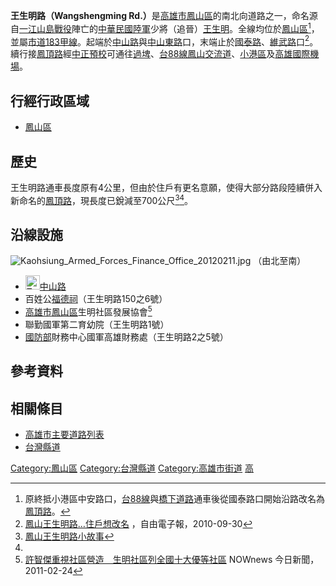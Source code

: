 {{multiple issues|
{{Expand|time=2014-02-09}}
{{refimprove|time=2014-02-09}}
}}
{{Infobox TwRoad2|
|bgcolorh=
|colorh=
|code=
|name=王生明路
|enname= Wangshengming Rd.
|level=市道[[File:TW_CHW183a.svg|23px]]
|length=
|sec=
|lastext=
|line=2
|start=[[中山路_(鳳山區)|中山路]]、[[中山路_(鳳山區)|中山東路]]
|end=[[國泰路_(高雄市)|國泰路一段]]、[[維武路|維武路]]
|junc=[[光華路_(鳳山區)|光華南路]]
|img=
|cap=
|size=
|left=
|right=[[鳳頂路|鳳頂路]]
|leftlink=
|leftdirection=
|rightlink=鳳頂路
|rightdirection=S
|SN=[[市道183號|市道183甲線]]<br>（[[中山路_(鳳山區)|中山路]]－'''王生明路'''－[[鳳頂路|鳳頂路]]）
|SNtype=ch
|SNNum=183a
|SN2=
|SN2type=
|SN2Num=
|SN3=
|SN3type=
|SN3Num=
}}
'''王生明路（Wangshengming Rd.）'''是[[高雄市|高雄市]][[鳳山區|鳳山區]]的南北向道路之一，命名源自[[一江山島戰役|一江山島戰役]]陣亡的[[中華民國陸軍|中華民國陸軍]]少將（追晉）[[王生明|王生明]]。全線均位於[[鳳山區|鳳山區]]<ref>
原終抵小港區中安路口，[[台88線|台88線]]與[[市道188號|橋下道路]]通車後從國泰路口開始沿路改名為[[鳳頂路|鳳頂路]]。</ref>，並屬[[市道183號|市道183甲線]]。起端於[[中山路_(鳳山區)|中山路]]與[[中山路_(鳳山區)|中山東路]]口，末端止於[[國泰路|國泰路]]、[[維武路|維武路]]口<ref name=王生明路>[http://www.libertytimes.com.tw/2010/new/sep/30/today-south8.htm/ 鳳山王生明路…住戶想改名] {{webarchive|url=https://web.archive.org/web/20120804000801/http://www.libertytimes.com.tw/2010/new/sep/30/today-south8.htm |date=2012-08-04 }}，自由電子報，2010-09-30</ref>。續行接[[鳳頂路|鳳頂路]]經[[中正國防幹部預備學校|中正預校]]可通往[[過埤里|過埤]]、[[台88線|台88線鳳山交流道]]、[[小港區_(高雄市)|小港區]]及[[高雄國際機場|高雄國際機場]]。

== 行經行政區域 ==
* [[鳳山區|鳳山區]]

== 歷史 ==
王生明路通車長度原有4公里，但由於住戶有更名意願，使得大部分路段陸續併入新命名的[[鳳頂路|鳳頂路]]，現長度已銳減至700公尺<ref>[http://crh.khm.gov.tw/khstory/story_info.asp?id=332 鳳山王生明路小故事]</ref><ref name=王生明路/>。

== 沿線設施 ==
[[File:Kaohsiung_Armed_Forces_Finance_Office_20120211.jpg|thumb]]
（由北至南）
* [[File:TW_CHW183a.svg|23px]][[中山路_(鳳山區)|中山路]]
* 百姓公[[福德祠|福德祠]]（王生明路150之6號）
* [[高雄市|高雄市]][[鳳山區|鳳山區]]生明社區發展協會<ref>[http://www.nownews.com/n/2011/02/24/556522/ 許智傑重視社區營造　生明社區列全國十大優等社區] {{Wayback|url=http://www.nownews.com/n/2011/02/24/556522/ |date=20140227184430 }}NOWnews 今日新聞，2011-02-24</ref>
* 聯勤國軍第二育幼院（王生明路1號）
* [[中華民國國防部|國防部]]財務中心國軍高雄財務處（王生明路2之5號）

== 參考資料 ==
{{Reflist}}

== 相關條目 ==
* [[高雄市主要道路列表|高雄市主要道路列表]]
* [[台灣縣道|台灣縣道]]

{{高雄市重要道路}}

{{DEFAULTSORT:Wangshengming}}
[[Category:鳳山區|Category:鳳山區]]
[[Category:台灣縣道|Category:台灣縣道]]
[[Category:高雄市街道|Category:高雄市街道]]
[[Category:冠以人名的台灣道路|高]]